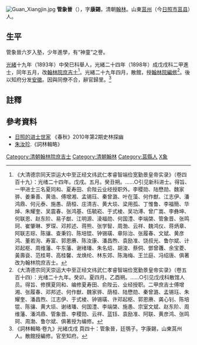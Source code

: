 [[File:Guan_Xiangjin.jpg|thumb]]
'''管象晉'''（{{bd|1870年||1920年|catIdx=G管}}），字'''康錫'''，清朝[[翰林|翰林]]。山東[[莒州|莒州]]（今[[日照市|日照市]][[莒县|莒县]]）人。

== 生平 ==
管象晉六岁入塾，少年進學，有“神童”之譽。

[[光緒|光緒]]十九年（1893年）中癸巳科舉人，光緒二十四年（1898年）成戊戌科二甲進士，同年五月，改[[翰林院|翰林院]][[庶吉士|庶吉士]]<ref>《大清德宗同天崇运大中至正经文纬武仁孝睿智端俭宽勤景皇帝实录》（卷四百十九）：光绪二十四年。戊戌。五月。癸丑朔。……○引见新科进士。得旨、一甲进士三名夏同和、夏寿田、俞陛云业经授职外。李稷勋、陆懋勋、魏家骅、姜秉善、黄诰、傅增湘、孟锡珏、秦曾潞、叶在藻、何作猷、江志伊、潘鸿鼎、何元泰、施愚、荫桓、庄清吉、黄大埙、梁用孤、丁惟鲁、李福簡、华焯、朱耀奎、吴震春、张鸿基、伍毓崧、于式棱、吴功溥、曾广嵩、李彝坤、何联恩、赵东阶、易子猷、江明源、淩福勋、何国澧、李端棨、管象晋、张鸣珂、崔肇琳、罗琛、邓邦述、蒋熊、张学智、周渤、云祥、魏鸿仪、蒋炳章、阿联志琮、陈骧、查秉钧、陈培锟、钟锡璜、章际治、张履春、文斌、黄彦鸿、董若洵、寿富、郭恩赓、陈汝康、潘昌煦、袁励准、饶叔光、鲁尔斌、计邓起枢、周维藩、牛东藩、谢绪璠、朱名炤、胡浚、蔡侗、鄧曾彠、余宝菱、黃壽袞、范桂萼、高桂馨、龙焕纶、林东郊、陈海梅、王兰庭、冯绍唐、俱著改为翰林院庶吉士。</ref>。光緒二十九年四月，散館，授[[翰林院|翰林院]][[編修|編修]]<ref>《大清德宗同天崇运大中至正经文纬武仁孝睿智端俭宽勤景皇帝实录》（卷五百十四）：光绪二十九年。癸卯。夏四月。乙酉朔。……○引见戊戌科散馆人员。得旨、修撰夏同和、编修夏寿田、俞陛云、业经授职。二甲庶吉士傅增湘、张履春、邓邦述、何作猷、魏家骅、荫桓、陆懋勋、秦曾潞、孟锡珏、朱耀奎、潘昌煦、江志伊、于式棱、钟锡璜、许邓起枢、郭恩赓、龚心钊、陈培锟、陈骧、黄大埙、谢绪璠、何国澧、李端棨、施愚、宗室文斌、赵东阶、周维藩、潘鸿鼎、管象晋、李稷勋、云祥、蓝钰、袁励准、阿联、黄彦鸿、张鸣珂、周渤、鲁尔斌、俱著授为编修。</ref>。後以知府分发[[安徽|安徽]]。因與同僚不合，辭官歸里。<ref>《詞林輯略·卷九》光緒戊戌 頁四十：管象晉，廷鶚子。字康錫，山東莒州人。散館授編修。官至知府。</ref>

==註釋==
{{reflist}}

==參考資料==
*[http://www.rzzx.gov.cn/bshow.asp?s=64&id=1104 日照的进士世家] {{Wayback|url=http://www.rzzx.gov.cn/bshow.asp?s=64&id=1104 |date=20190609151645 }} 《春秋》2010年第2期史林探幽
*[[朱汝珍|朱汝珍]].《詞林輯略》


{{光緒二十四年戊戌科殿試金榜}}
{{DEFAULTSORT:Guan管}}
[[Category:清朝翰林院庶吉士|Category:清朝翰林院庶吉士]]
[[Category:清朝翰林|Category:清朝翰林]]
[[Category:莒縣人|Category:莒縣人]]
[[Category:管姓|X象]]